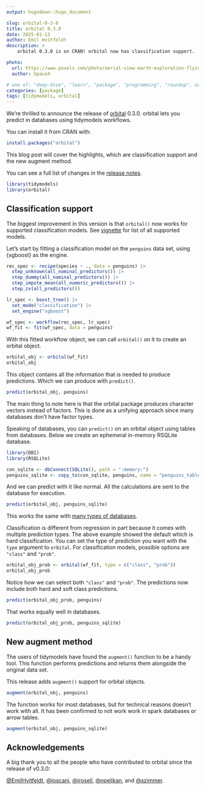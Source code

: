```yaml
---
output: hugodown::hugo_document

slug: orbital-0-3-0
title: orbital 0.3.0
date: 2025-01-13
author: Emil Hvitfeldt
description: >
    orbital 0.3.0 is on CRAN! orbital now has classification support.

photo:
  url: https://www.pexels.com/photo/aerial-view-earth-exploration-flying-60132/
  author: SpaceX

# one of: "deep-dive", "learn", "package", "programming", "roundup", or "other"
categories: [package] 
tags: [tidymodels, orbital]
---
```


<!--
TODO:
* [x] Look over / edit the post's title in the yaml
* [x] Edit (or delete) the description; note this appears in the Twitter card
* [x] Pick category and tags (see existing with `hugodown::tidy_show_meta()`)
* [x] Find photo & update yaml metadata
* [x] Create `thumbnail-sq.jpg`; height and width should be equal
* [x] Create `thumbnail-wd.jpg`; width should be >5x height
* [x] `hugodown::use_tidy_thumbnails()`
* [x] Add intro sentence, e.g. the standard tagline for the package
* [x] `usethis::use_tidy_thanks()`
-->

We're thrilled to announce the release of [orbital](https://orbital.tidymodels.org/) 0.3.0. orbital lets you predict in databases using tidymodels workflows.

You can install it from CRAN with:

```r
install.packages("orbital")
```

This blog post will cover the highlights, which are classification support and the new augment method.

You can see a full list of changes in the [release notes](https://orbital.tidymodels.org/news/index.html#orbital-030).

```r
library(tidymodels)
library(orbital)
```

## Classification support

The biggest improvement in this version is that `orbital()` now works for supported classification models. See [vignette](https://orbital.tidymodels.org/articles/supported-models.html#supported-models) for list of all supported models.

Let's start by fitting a classification model on the `penguins` data set, using {xgboost} as the engine.

```r
rec_spec <- recipe(species ~ ., data = penguins) |>
  step_unknown(all_nominal_predictors()) |>
  step_dummy(all_nominal_predictors()) |>
  step_impute_mean(all_numeric_predictors()) |>
  step_zv(all_predictors())

lr_spec <- boost_tree() |>
  set_mode("classification") |>
  set_engine("xgboost")

wf_spec <- workflow(rec_spec, lr_spec)
wf_fit <- fit(wf_spec, data = penguins)
```

With this fitted workflow object, we can call `orbital()` on it to create an orbital object.

```r
orbital_obj <- orbital(wf_fit)
orbital_obj
```

This object contains all the information that is needed to produce predictions. Which we can produce with `predict()`.

```r
predict(orbital_obj, penguins)
```

The main thing to note here is that the orbital package produces character vectors instead of factors. This is done as a unifying approach since many databases don't have factor types.

Speaking of databases, you can `predict()` on an orbital object using tables from databases. Below we create an ephemeral in-memory RSQLite database.

```r
library(DBI)
library(RSQLite)

con_sqlite <- dbConnect(SQLite(), path = ":memory:")
penguins_sqlite <- copy_to(con_sqlite, penguins, name = "penguins_table")
```

And we can predict with it like normal. All the calculations are sent to the database for execution.

```r
predict(orbital_obj, penguins_sqlite)
```

This works the same with [many types of databases](https://orbital.tidymodels.org/articles/databases.html).

Classification is different from regression in part because it comes with multiple prediction types. The above example showed the default which is hard classification. You can set the type of prediction you want with the `type` argument to `orbital`. For classification models, possible options are `"class"` and `"prob"`.

```r
orbital_obj_prob <- orbital(wf_fit, type = c("class", "prob"))
orbital_obj_prob
```

Notice how we can select both `"class"` and `"prob"`. The predictions now include both hard and soft class predictions.

```r
predict(orbital_obj_prob, penguins)
```

That works equally well in databases.

```r
predict(orbital_obj_prob, penguins_sqlite)
```

## New augment method

The users of tidymodels have found the `augment()` function to be a handy tool. This function performs predictions and returns them alongside the original data set. 

This release adds `augment()` support for orbital objects.

```r
augment(orbital_obj, penguins)
```

The function works for most databases, but for technical reasons doesn't work with all. It has been confirmed to not work work in spark databases or arrow tables.

```r
augment(orbital_obj, penguins_sqlite)
```

## Acknowledgements

A big thank you to all the people who have contributed to orbital since the release of v0.3.0:

[&#x0040;EmilHvitfeldt](https://github.com/EmilHvitfeldt), [&#x0040;joscani](https://github.com/joscani), [&#x0040;jrosell](https://github.com/jrosell), [&#x0040;npelikan](https://github.com/npelikan), and [&#x0040;szimmer](https://github.com/szimmer).
